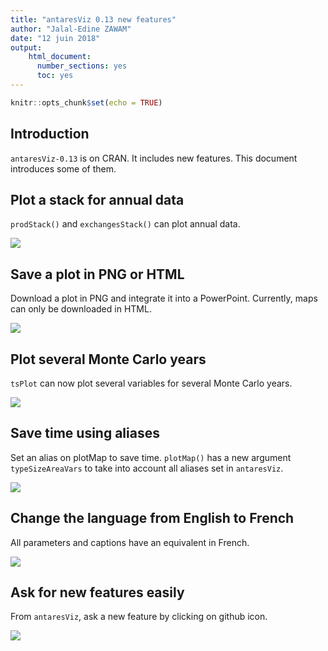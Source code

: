 ---
title: "antaresViz 0.13 new features"
author: "Jalal-Edine ZAWAM"
date: "12 juin 2018"
output:
    html_document:
      number_sections: yes
      toc: yes
---

```{r setup, include=FALSE}
knitr::opts_chunk$set(echo = TRUE)
```

## Introduction

`antaresViz-0.13` is on CRAN. It includes new features. This document introduces some of them. 


## Plot a stack for annual data 

`prodStack()` and `exchangesStack()` can plot annual data. 

![](inst/dataViz/annualData2.gif)

## Save a plot in PNG or HTML

Download a plot in PNG and integrate it into a PowerPoint. Currently, maps can only be downloaded in HTML. 

![](inst/dataViz/saveAsPng2.gif)

## Plot several Monte Carlo years 

`tsPlot` can now plot several variables for several Monte Carlo years. 

![](inst/dataViz/tsMcSeveral.gif)

## Save time using aliases 

Set an alias on plotMap to save time. `plotMap()` has a new argument `typeSizeAreaVars` to take into account all aliases set in `antaresViz`. 

![](inst/dataViz/setAliasMap2.gif)

## Change the language from English to French

All parameters and captions have an equivalent in French. 

![](inst/dataViz/changeTheLanguage2.gif)

## Ask for new features easily 

From `antaresViz`, ask a new feature by clicking on github icon.  

![](inst/dataViz/askANewFeature2.gif)
